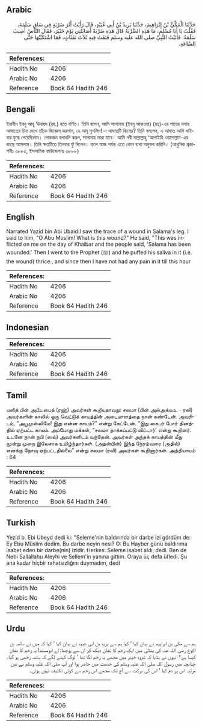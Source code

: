 ## Arabic


<div dir="rtl" lang="ar" style={{fontSize:'larger',backgroundColor:'#f8f9fa',padding:20}}>
حَدَّثَنَا الْمَكِّيُّ بْنُ إِبْرَاهِيمَ، حَدَّثَنَا يَزِيدُ بْنُ أَبِي عُبَيْدٍ، قَالَ رَأَيْتُ أَثَرَ ضَرْبَةٍ فِي سَاقِ سَلَمَةَ، فَقُلْتُ يَا أَبَا مُسْلِمٍ، مَا هَذِهِ الضَّرْبَةُ قَالَ هَذِهِ ضَرْبَةٌ أَصَابَتْنِي يَوْمَ خَيْبَرَ، فَقَالَ النَّاسُ أُصِيبَ سَلَمَةُ‏.‏ فَأَتَيْتُ النَّبِيَّ صلى الله عليه وسلم فَنَفَثَ فِيهِ ثَلاَثَ نَفَثَاتٍ، فَمَا اشْتَكَيْتُهَا حَتَّى السَّاعَةِ‏.‏
</div>
<div style={{backgroundColor:'#f8f9fa',padding:20, marginBottom: 10}}><table> <thead> <tr> <th>References:</th> <th></th> </tr> </thead> <tbody><tr><td>Hadith No</td><td>4206</td></tr><tr><td>Arabic No</td><td>4206</td></tr><tr><td>Reference</td><td>Book 64 Hadith 246</td></tr></tbody></table></div>

## Bengali


<div dir="ltr" lang="bn" style={{fontSize:'larger',backgroundColor:'#f8f9fa',padding:20}}>
ইয়াযীদ ইবনু আবূ ‘উবায়দ (রহ.) হতে বর্ণিত। তিনি বলেন, আমি সালামাহ (ইবনু আকওয়া) (রাঃ)-এর পায়ের নলায় আঘাতের চিহ্ন দেখে তাঁকে জিজ্ঞেস করলাম, হে আবূ মুসলিম! এ আঘাতটি কিসের? তিনি বললেন, এ আঘাত আমি খাইবার যুদ্ধে পেয়েছিলাম। লোকজন বলাবলি করল, সালামাহ মারা যাবে। আমি নবী সাল্লাল্লাহু ‘আলাইহি ওয়াসাল্লাম-এর কাছে আসলাম। তিনি ক্ষতটিতে তিনবার ফুঁ দিলেন। ফলে আজ পর্যন্ত এতে কোন ব্যথা অনুভব করিনি। (আধুনিক প্রকাশনীঃ ৩৮৮৫, ইসলামিক ফাউন্ডেশনঃ ৩৮৮৮)
</div>
<div style={{backgroundColor:'#f8f9fa',padding:20, marginBottom: 10}}><table> <thead> <tr> <th>References:</th> <th></th> </tr> </thead> <tbody><tr><td>Hadith No</td><td>4206</td></tr><tr><td>Arabic No</td><td>4206</td></tr><tr><td>Reference</td><td>Book 64 Hadith 246</td></tr></tbody></table></div>

## English


<div dir="ltr" lang="en" style={{fontSize:'larger',backgroundColor:'#f8f9fa',padding:20}}>
Narrated Yazid bin Abi Ubaid:I saw the trace of a wound in Salama's leg. I said to him, "O Abu Muslim! What is this wound?" He said, "This was inflicted on me on the day of Khaibar and the people said, 'Salama has been wounded.' Then I went to the Prophet (ﷺ) and he puffed his saliva in it (i.e. the wound) thrice., and since then I have not had any pain in it till this hour
</div>
<div style={{backgroundColor:'#f8f9fa',padding:20, marginBottom: 10}}><table> <thead> <tr> <th>References:</th> <th></th> </tr> </thead> <tbody><tr><td>Hadith No</td><td>4206</td></tr><tr><td>Arabic No</td><td>4206</td></tr><tr><td>Reference</td><td>Book 64 Hadith 246</td></tr></tbody></table></div>

## Indonesian


<div dir="ltr" lang="id" style={{fontSize:'larger',backgroundColor:'#f8f9fa',padding:20}}>

</div>
<div style={{backgroundColor:'#f8f9fa',padding:20, marginBottom: 10}}><table> <thead> <tr> <th>References:</th> <th></th> </tr> </thead> <tbody><tr><td>Hadith No</td><td>4206</td></tr><tr><td>Arabic No</td><td>4206</td></tr><tr><td>Reference</td><td>Book 64 Hadith 246</td></tr></tbody></table></div>

## Tamil


<div dir="ltr" lang="ta" style={{fontSize:'larger',backgroundColor:'#f8f9fa',padding:20}}>
யஸீத் பின் அபீஉபைத் (ரஹ்) அவர்கள் கூறியதாவது: சலமா (பின் அல்அக்வஉ - ரலி) அவர்களின் காலில் ஒரு வெட்டுக் காயத்தின் அடையாளத்தை நான் கண்டேன். அவரிடம், “அபூமுஸ்லிமே! இது என்ன காயம்?” என்று கேட்டேன். “இது கைபர் போர் தினத்தில் ஏற்பட்ட காயம். அப்போது மக்கள், “சலமா தாக்கப்பட்டு விட்டார்' என்று கூறினர். உடனே நான் நபி (ஸல்) அவர்களிடம் வந்தேன். அவர்கள் அந்தக் காயத்தின் மீது மூன்று முறை இலேசாக உமிழ்ந்தார்கள். (அதன்பின்) இந்த நேரம்வரை (அதில்) எனக்கு நோவு ஏற்பட்டதில்லை” என்று சலமா (ரலி) அவர்கள் கூறினார்கள். அத்தியாயம் : 64
</div>
<div style={{backgroundColor:'#f8f9fa',padding:20, marginBottom: 10}}><table> <thead> <tr> <th>References:</th> <th></th> </tr> </thead> <tbody><tr><td>Hadith No</td><td>4206</td></tr><tr><td>Arabic No</td><td>4206</td></tr><tr><td>Reference</td><td>Book 64 Hadith 246</td></tr></tbody></table></div>

## Turkish


<div dir="ltr" lang="tr" style={{fontSize:'larger',backgroundColor:'#f8f9fa',padding:20}}>
Yezid b. Ebi Ubeyd dedi ki: "Seleme'nin baldırında bir darbe izi gördüm de: Ey Ebu Müslim dedim. Bu darbe neyin nesi? O: Bu Hayber günü baldırıma isabet eden bir darbe(nin) izidir. Herkes: Seleme isabet aldı, dedi. Ben de Nebi Sallallahu Aleyhi ve Sellem'in yanına gittim. Oraya üç defa üfledi. Şu ana kadar hiçbir rahatsızlığını duymadım, dedi
</div>
<div style={{backgroundColor:'#f8f9fa',padding:20, marginBottom: 10}}><table> <thead> <tr> <th>References:</th> <th></th> </tr> </thead> <tbody><tr><td>Hadith No</td><td>4206</td></tr><tr><td>Arabic No</td><td>4206</td></tr><tr><td>Reference</td><td>Book 64 Hadith 246</td></tr></tbody></table></div>

## Urdu


<div dir="rtl" lang="ur" style={{fontSize:'larger',backgroundColor:'#f8f9fa',padding:20}}>
ہم سے مکی بن ابراہیم نے بیان کیا ‘ کہا ہم سے یزید بن ابی عبید نے بیان کیا ‘ کہا کہ میں نے سلمہ بن اکوع رضی اللہ عنہ کی پنڈلی میں ایک زخم کا نشان دیکھ کر ان سے پوچھا: اے ابومسلم! یہ زخم کا نشان کیسا ہے؟ انہوں نے بتایا کہ غزوہ خیبر میں مجھے یہ زخم لگا تھا ‘ لوگ کہنے لگے کہ سلمہ زخمی ہو گیا۔ چنانچہ میں رسول اللہ صلی اللہ علیہ وسلم کی خدمت میں حاضر ہوا اور آپ صلی اللہ علیہ وسلم نے تین مرتبہ اس پر دم کیا ‘ اس کی برکت سے آج تک مجھے اس زخم سے کوئی تکلیف نہیں ہوئی۔
</div>
<div style={{backgroundColor:'#f8f9fa',padding:20, marginBottom: 10}}><table> <thead> <tr> <th>References:</th> <th></th> </tr> </thead> <tbody><tr><td>Hadith No</td><td>4206</td></tr><tr><td>Arabic No</td><td>4206</td></tr><tr><td>Reference</td><td>Book 64 Hadith 246</td></tr></tbody></table></div>